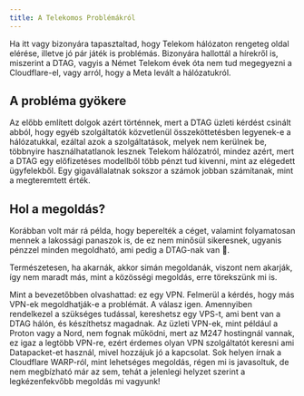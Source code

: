 ```yaml
---
title: A Telekomos Problémákról
---
```


Ha itt vagy bizonyára tapasztaltad, hogy Telekom hálózaton rengeteg oldal elérése, illetve jó pár játék is problémás. Bizonyára hallottál a hírekről is, miszerint a DTAG, vagyis a Német Telekom évek óta nem tud megegyezni a Cloudflare-el, vagy arról, hogy a Meta levált a hálózatukról.

## A probléma gyökere
Az előbb említett dolgok azért történnek, mert a DTAG üzleti kérdést csinált abból, hogy egyéb szolgáltatók közvetlenül összeköttetésben legyenek-e a hálózatukkal, ezáltal azok a szolgáltatások, melyek nem kerülnek be, többnyire használhatatlanok lesznek Telekom hálózatról, mindez azért, mert a DTAG egy előfizetéses modellből több pénzt tud kivenni, mint az elégedett ügyfelekből. Egy gigavállalatnak sokszor a számok jobban számítanak, mint a megteremtett érték.

## Hol a megoldás?
Korábban volt már rá példa, hogy beperelték a céget, valamint folyamatosan mennek a lakossági panaszok is, de ez nem minősül sikeresnek, ugyanis pénzzel minden megoldható, ami pedig a DTAG-nak van 🙂.

Természetesen, ha akarnák, akkor simán megoldanák, viszont nem akarják, így nem maradt más, mint a közösségi megoldás, erre törekszünk mi is.

Mint a bevezetőbben olvashattad: ez egy VPN. Felmerül a kérdés, hogy más VPN-ek megoldhatják-e a problémát. A válasz igen. Amennyiben rendelkezel a szükséges tudással, kereshetsz egy VPS-t, ami bent van a DTAG hálón, és készíthetsz magadnak. Az üzleti VPN-ek, mint például a Proton vagy a Nord, nem fognak működni, mert az M247 hostingnál vannak, ez igaz a legtöbb VPN-re, ezért érdemes olyan VPN szolgáltatót keresni ami Datapacket-et használ, mivel hozzájuk jó a kapcsolat. Sok helyen írnak a Cloudflare WARP-ról, mint lehetséges megoldás, régen mi is javasoltuk, de nem megbízható már az sem, tehát a jelenlegi helyzet szerint a legkézenfekvőbb megoldás mi vagyunk!
